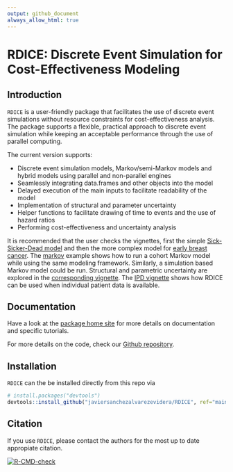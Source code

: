 ```yaml
---
output: github_document
always_allow_html: true
---
```


# RDICE: Discrete Event Simulation for Cost-Effectiveness Modeling

## Introduction
`RDICE` is a user-friendly package that facilitates the use of discrete event simulations without resource constraints for cost-effectiveness analysis.
The package supports a flexible, practical approach to discrete event simulation while keeping an acceptable performance through the use of parallel computing.

The current version supports:

* Discrete event simulation models, Markov/semi-Markov models and hybrid models using parallel and non-parallel engines
* Seamlessly integrating data.frames and other objects into the model
* Delayed execution of the main inputs to facilitate readability of the model
* Implementation of structural and parameter uncertainty
* Helper functions to facilitate drawing of time to events and the use of hazard ratios
* Performing cost-effectiveness and uncertainty analysis

It is recommended that the user checks the vignettes, first the simple [Sick-Sicker-Dead model](https://github.com/javiersanchezalvarezevidera/RDICE/articles/example_ssd.html) and then the more complex model for [early breast cancer](https://github.com/javiersanchezalvarezevidera/RDICE/articles/example_eBC.html). The [markov](https://github.com/javiersanchezalvarezevidera/RDICE/articles/example_markov.html) example shows how to run a cohort Markov model while using the same modeling framework. Similarly, a simulation based Markov model could be run. Structural and parametric uncertainty are explored in the [corresponding vignette](https://github.com/javiersanchezalvarezevidera/RDICE/articles/example_uncertainty.html). The [IPD vignette](https://github.com/javiersanchezalvarezevidera/RDICE/articles/example_ipd.html) shows how RDICE can be used when individual patient data is available.

## Documentation

Have a look at the [package home site](https://github.com/javiersanchezalvarezevidera/RDICE/index.html) for more details on documentation and specific tutorials.

For more details on the code, check our [Github repository](https://github.com/javiersanchezalvarezevidera/RDICE).

## Installation

`RDICE` can the be installed directly from this repo via

``` r
# install.packages("devtools")
devtools::install_github("javiersanchezalvarezevidera/RDICE", ref="main")
```

## Citation

If you use `RDICE`, please contact the authors for the most up to date appropiate citation.

<!-- badges: start -->
  [![R-CMD-check](https://github.com/javiersanchezalvarezevidera/RDICE/actions/workflows/R-CMD-check.yaml/badge.svg)](https://github.com/javiersanchezalvarezevidera/RDICE/actions/workflows/R-CMD-check.yaml)
<!-- badges: end -->
